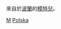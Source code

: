 {{Catnav|頁面分類|各種主題的頁面分類|按國家分類|各國人物|波蘭人}}
{{Catnav|頁面分類|人物|各國人物|波蘭人}}
{{Catnav|頁面分類|人物|各職業人物|模特兒}}
{{Commons category|Models from Poland}}

來自於[[波蘭|波蘭]]的[[模特兒|模特兒]]。

[[Category:各職業波蘭人|M]]
[[Category:各國模特兒|Polska]]